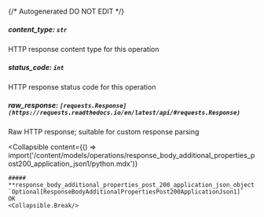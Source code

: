 {/* Autogenerated DO NOT EDIT  */}

##### **content_type:** `str`
HTTP response content type for this operation

##### **status_code:** `int`
HTTP response status code for this operation

##### **raw_response:** `[requests.Response](https://requests.readthedocs.io/en/latest/api/#requests.Response)`
Raw HTTP response; suitable for custom response parsing

<Collapsible
    content={() => import('/content/models/operations/response_body_additional_properties_post200_application_json1/python.mdx')}
>
    ##### **response_body_additional_properties_post_200_application_json_object:** `Optional[ResponseBodyAdditionalPropertiesPost200ApplicationJson1]`
    OK
    <Collapsible.Break/>
</Collapsible>

